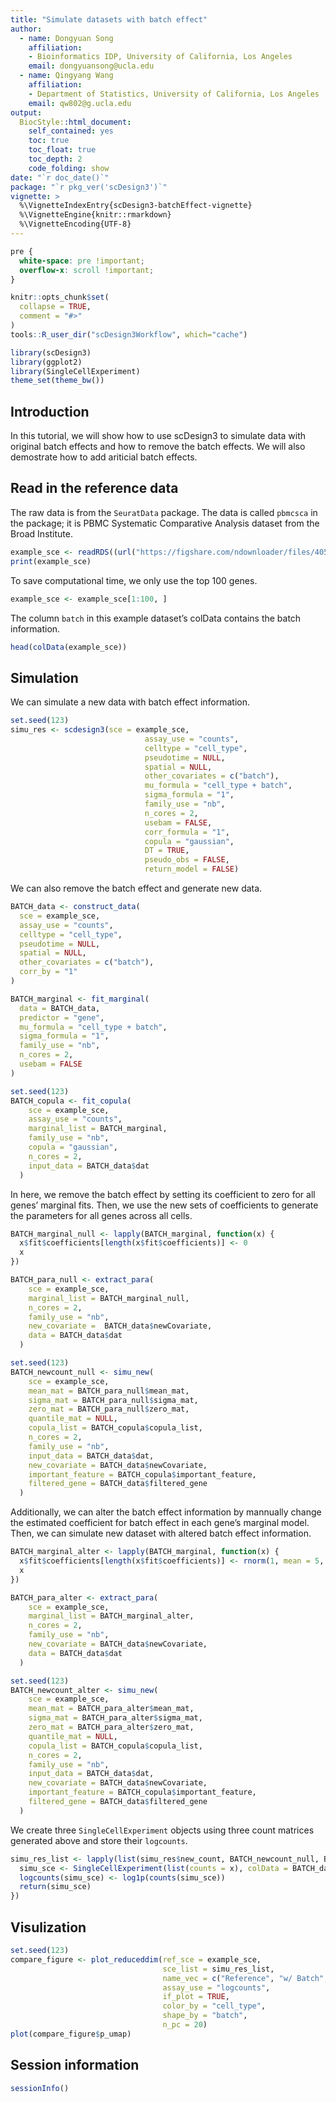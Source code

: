 ```yaml
---
title: "Simulate datasets with batch effect"
author: 
  - name: Dongyuan Song
    affiliation:
    - Bioinformatics IDP, University of California, Los Angeles
    email: dongyuansong@ucla.edu
  - name: Qingyang Wang
    affiliation:
    - Department of Statistics, University of California, Los Angeles
    email: qw802@g.ucla.edu
output: 
  BiocStyle::html_document:
    self_contained: yes
    toc: true
    toc_float: true
    toc_depth: 2
    code_folding: show
date: "`r doc_date()`"
package: "`r pkg_ver('scDesign3')`"
vignette: >
  %\VignetteIndexEntry{scDesign3-batchEffect-vignette}
  %\VignetteEngine{knitr::rmarkdown}
  %\VignetteEncoding{UTF-8}
---
```

```css
pre {
  white-space: pre !important;
  overflow-x: scroll !important;
}
```

```r
knitr::opts_chunk$set(
  collapse = TRUE,
  comment = "#>"
)
tools::R_user_dir("scDesign3Workflow", which="cache")
```

```r
library(scDesign3)
library(ggplot2)
library(SingleCellExperiment)
theme_set(theme_bw())
```


## Introduction
In this tutorial, we will show how to use scDesign3 to simulate data with original batch effects and how to remove the batch effects. We will also demostrate how to add ariticial batch effects.

## Read in the reference data
The raw data is from the `SeuratData` package. The data is called `pbmcsca` in the package; it is PBMC Systematic Comparative Analysis dataset from the Broad Institute.
```r
example_sce <- readRDS((url("https://figshare.com/ndownloader/files/40581965")))
print(example_sce)
```
To save computational time, we only use the top 100 genes.
```r
example_sce <- example_sce[1:100, ]
```

The column `batch` in this example dataset's colData contains the batch information.
```r
head(colData(example_sce))
```


## Simulation
We can simulate a new data with batch effect information.
```r
set.seed(123)
simu_res <- scdesign3(sce = example_sce, 
                              assay_use = "counts", 
                              celltype = "cell_type", 
                              pseudotime = NULL, 
                              spatial = NULL, 
                              other_covariates = c("batch"), 
                              mu_formula = "cell_type + batch", 
                              sigma_formula = "1", 
                              family_use = "nb", 
                              n_cores = 2, 
                              usebam = FALSE, 
                              corr_formula = "1", 
                              copula = "gaussian", 
                              DT = TRUE, 
                              pseudo_obs = FALSE, 
                              return_model = FALSE)
```


We can also remove the batch effect and generate new data.
```r
BATCH_data <- construct_data(
  sce = example_sce,
  assay_use = "counts",
  celltype = "cell_type",
  pseudotime = NULL,
  spatial = NULL,
  other_covariates = c("batch"),
  corr_by = "1"
)
```
```r
BATCH_marginal <- fit_marginal(
  data = BATCH_data,
  predictor = "gene",
  mu_formula = "cell_type + batch",
  sigma_formula = "1",
  family_use = "nb",
  n_cores = 2,
  usebam = FALSE
)
```
```r
set.seed(123)
BATCH_copula <- fit_copula(
    sce = example_sce,
    assay_use = "counts",
    marginal_list = BATCH_marginal,
    family_use = "nb",
    copula = "gaussian",
    n_cores = 2,
    input_data = BATCH_data$dat
  )
```
In here, we remove  the batch effect by setting its coefficient to zero for all genes' marginal fits. Then, we use the new sets of coefficients to generate the parameters for all genes across all cells.
```r
BATCH_marginal_null <- lapply(BATCH_marginal, function(x) {
  x$fit$coefficients[length(x$fit$coefficients)] <- 0
  x
})
```
```r
BATCH_para_null <- extract_para(
    sce = example_sce,
    marginal_list = BATCH_marginal_null,
    n_cores = 2,
    family_use = "nb",
    new_covariate =  BATCH_data$newCovariate,
    data = BATCH_data$dat
  )
```
```r
set.seed(123)
BATCH_newcount_null <- simu_new(
    sce = example_sce,
    mean_mat = BATCH_para_null$mean_mat,
    sigma_mat = BATCH_para_null$sigma_mat,
    zero_mat = BATCH_para_null$zero_mat,
    quantile_mat = NULL,
    copula_list = BATCH_copula$copula_list,
    n_cores = 2,
    family_use = "nb",
    input_data = BATCH_data$dat,
    new_covariate = BATCH_data$newCovariate,
    important_feature = BATCH_copula$important_feature,
    filtered_gene = BATCH_data$filtered_gene
  )
```

Additionally, we can alter the batch effect information by mannually change the estimated coefficient for batch effect in each gene's marginal model. Then, we can simulate new dataset with altered batch effect information.
```r
BATCH_marginal_alter <- lapply(BATCH_marginal, function(x) {
  x$fit$coefficients[length(x$fit$coefficients)] <- rnorm(1, mean = 5, sd = 2)
  x
})
```
```r
BATCH_para_alter <- extract_para(
    sce = example_sce,
    marginal_list = BATCH_marginal_alter,
    n_cores = 2,
    family_use = "nb",
    new_covariate = BATCH_data$newCovariate,
    data = BATCH_data$dat
  )
```
```r
set.seed(123)
BATCH_newcount_alter <- simu_new(
    sce = example_sce,
    mean_mat = BATCH_para_alter$mean_mat,
    sigma_mat = BATCH_para_alter$sigma_mat,
    zero_mat = BATCH_para_alter$zero_mat,
    quantile_mat = NULL,
    copula_list = BATCH_copula$copula_list,
    n_cores = 2,
    family_use = "nb",
    input_data = BATCH_data$dat,
    new_covariate = BATCH_data$newCovariate,
    important_feature = BATCH_copula$important_feature,
    filtered_gene = BATCH_data$filtered_gene
  )
```
We create three `SingleCellExperiment` objects using three count matrices generated above and store their `logcounts`.
```r
simu_res_list <- lapply(list(simu_res$new_count, BATCH_newcount_null, BATCH_newcount_alter), function(x){
  simu_sce <- SingleCellExperiment(list(counts = x), colData = BATCH_data$newCovariate)
  logcounts(simu_sce) <- log1p(counts(simu_sce))
  return(simu_sce)
})

```

## Visulization
```r
set.seed(123)
compare_figure <- plot_reduceddim(ref_sce = example_sce, 
                                  sce_list = simu_res_list, 
                                  name_vec = c("Reference", "w/ Batch", "w/o Batch","Aritifical Batch"),
                                  assay_use = "logcounts", 
                                  if_plot = TRUE, 
                                  color_by = "cell_type", 
                                  shape_by = "batch",
                                  n_pc = 20)
plot(compare_figure$p_umap)
```


## Session information
```r
sessionInfo()
```
